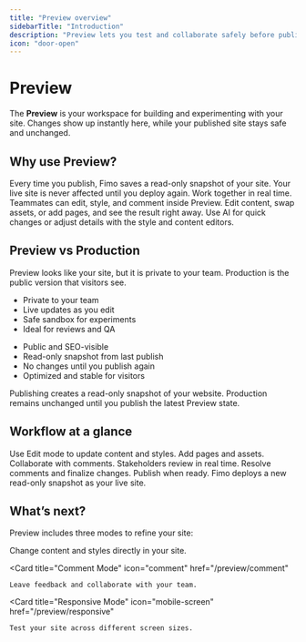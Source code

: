 ```yaml
---
title: "Preview overview"
sidebarTitle: "Introduction"
description: "Preview lets you test and collaborate safely before publishing."
icon: "door-open"
---
```


# Preview

The **Preview** is your workspace for building and experimenting with your site.
Changes show up instantly here, while your published site stays safe and unchanged.

## Why use Preview?

<Columns cols={2}>
  <Card title="Safe by design" icon="shield">
    Every time you publish, Fimo saves a read-only snapshot of your site.
    Your live site is never affected until you deploy again.
  </Card>

  <Card title="Live collaboration" icon="users">
    Work together in real time. Teammates can edit, style, and comment inside Preview.
  </Card>

  <Card title="Instant updates" icon="bolt">
    Edit content, swap assets, or add pages, and see the result right away.
  </Card>

  <Card title="Flexible editing" icon="palette">
    Use AI for quick changes or adjust details with the style and content editors.
  </Card>
</Columns>

## Preview vs Production

<Tip>
Preview looks like your site, but it is private to your team. Production is the public version that visitors see.
</Tip>

<Columns cols={2}>
  <Card title="Preview" icon="eye">
    <ul>
      <li>Private to your team</li>
      <li>Live updates as you edit</li>
      <li>Safe sandbox for experiments</li>
      <li>Ideal for reviews and QA</li>
    </ul>
  </Card>

  <Card title="Production" icon="globe">
    <ul>
      <li>Public and SEO-visible</li>
      <li>Read-only snapshot from last publish</li>
      <li>No changes until you publish again</li>
      <li>Optimized and stable for visitors</li>
    </ul>
  </Card>
</Columns>

<Note>
Publishing creates a read-only snapshot of your website. Production remains unchanged until you publish the latest Preview state.
</Note>

## Workflow at a glance

<Steps>
  <Step title="Make changes in Preview">
    Use Edit mode to update content and styles. Add pages and assets. Collaborate with comments.
  </Step>
  <Step title="Review together">
    Stakeholders review in real time. Resolve comments and finalize changes.
  </Step>
  <Step title="Publish to Production">
    Publish when ready. Fimo deploys a new read-only snapshot as your live site.
  </Step>
</Steps>


## What’s next?

Preview includes three modes to refine your site:

<Columns cols={3}>
  <Card
    title="Edit Mode"
    icon="pen-to-square"
    href="/preview/edit"
  >
    Change content and styles directly in your site.
  </Card>

  <Card
    title="Comment Mode"
    icon="comment"
    href="/preview/comment"
  >
    Leave feedback and collaborate with your team.
  </Card>

  <Card
    title="Responsive Mode"
    icon="mobile-screen"
    href="/preview/responsive"
  >
    Test your site across different screen sizes.
  </Card>
</Columns>
